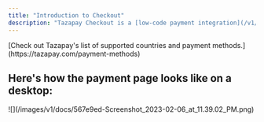 ```yaml
---
title: "Introduction to Checkout"
description: "Tazapay Checkout is a [low-code payment integration](/v1/reference/create-checkout) for your website/marketplace that creates a Tazapay-hosted payment page so that you can quickly collect cross-border payments on mobile and desktop devices. The customers can also pay in their local currencies using a variety of payment methods and you can get settled in the currency of your choice. You can collect from and disburse to 173+ countries with one low-code integration."
---
```




<Info>
  [Check out Tazapay's list of supported countries and payment methods.](https://tazapay.com/payment-methods)
</Info>

## Here's how the payment page looks like on a desktop:

<Frame>
![](/images/v1/docs/567e9ed-Screenshot_2023-02-06_at_11.39.02_PM.png)
</Frame>
